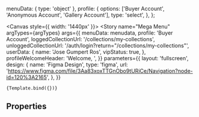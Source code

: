 <!--- Megamenu.stories.mdx --->



<Meta
  title="Navigation/Mega Menu"
  component={MegamenuDemo}
  decorators={[withDesign]}
/>


  menuData: { type: 'object' },
  profile: {
    options: ['Buyer Account', 'Anonymous Account', 'Gallery Account'],
    type: 'select',
  },
};

<Canvas style={{ width: '1440px' }}>
  <Story
    name="Mega Menu"
    argTypes={argTypes}
    args={{
      menuData: menudata,
      profile: 'Buyer Account',
      loggedCollectionUrl: '/collections/my-collections',
      unloggedCollectionUrl: '/auth/login?return="/collections/my-collections"',
      userData: {
        name: 'Jose Gumpert Ros',
        vipStatus: true,
      },
      profileWelcomeHeader: 'Welcome, ',
    }}
    parameters={{
      layout: 'fullscreen',
      design: {
        name: 'Figma Design',
        type: 'figma',
        url:
          'https://www.figma.com/file/3Aa83xoxTTGnObo9tURiCe/Navigation?node-id=120%3A2165',
      },
    }}
  >
    {Template.bind({})}
  </Story>
</Canvas>

## Properties

<ArgsTable of={Megamenu} />
